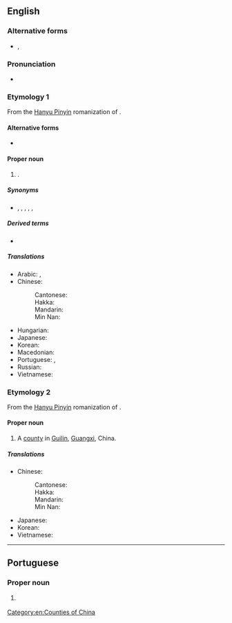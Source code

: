 ==English==
{{Wikipedia}}
{{commonscat}}

===Alternative forms===
* {{q|from [[Wade–Giles]]}} {{l|en|Ch'uan-chou}}, {{l|en|Ch'üan-chou}}

===Pronunciation===
* {{IPA|en|/ˈtʃwɑnˈdʒoʊ/}}

===Etymology 1===
From the [[Hanyu Pinyin]] romanization of {{der|en|cmn|-}} {{zh-m|泉州|note=literally “[[spring]] [[prefecture]]”}}.

====Alternative forms====
* {{alter|en|Chinchew|Chinchu|Chin-chiu||obsolete}}

====Proper noun====
{{en-proper noun}}

# {{place|en|prefecture-level city|in southeastern|p/Fujian|c/China}}.

=====Synonyms=====
* {{l|en|Zeitoun}}, {{l|en|Zaitun}}, {{l|en|Zayton}}, {{l|en|Zaytun}}, {{l|en|Zaytoun}}, {{l|en|Zeytoun}}

=====Derived terms=====
* {{l|en|Quanzhounese}}

=====Translations=====
{{trans-top|a city of China}}
* Arabic: {{t|ar|تْشْيُوَانْتْشُو|m|tr=tšyuwantšū}}, {{t|ar|تْشْيُوَانْجُو|m|tr=tšyuwanjū}}
* Chinese:
*: Cantonese: {{t|yue|泉州|tr=cyun4 zau1}}
*: Hakka: {{t|hak|泉州|tr=Chhièn-chû}}
*: Mandarin: {{t+|cmn|泉州|tr=Quánzhōu}}
*: Min Nan: {{t+|nan|泉州|tr=Choân-chiu}}
{{trans-mid}}
* Hungarian: {{t|hu|Csüancsou}}
* Japanese: {{t+|ja|泉州|tr=せんしゅう, Senshū}}
* Korean: {{t|ko|^취안저우}}
* Macedonian: {{t|mk|Чи́енџоу|n}}
* Portuguese: {{t|pt|Chincheu|f}}, {{t|pt|Quanzhou|f}}
* Russian: {{t|ru|Цюаньчжо́у|m}}
* Vietnamese: {{t|vi|Tuyền Châu}}
{{trans-bottom}}

===Etymology 2===
From the [[Hanyu Pinyin]] romanization of {{der|en|cmn|-}} {{zh-m|全州|note=literally “[[round]] [[prefecture]]”}}.

====Proper noun====
{{en-proper noun}}

# A [[county]] in [[Guilin]], [[Guangxi]], China.

=====Translations=====
{{trans-top|a county of Guangxi, China}}
* Chinese:
*: Cantonese: {{t|yue|全州|tr=cyun4 zau1}}
*: Hakka: {{t|hak|全州|tr=Chhiòn-chû}}
*: Mandarin: {{t+|cmn|全州|tr=Quánzhōu}}
*: Min Nan: {{t|nan|全州|tr=Choân-chiu}}
{{trans-mid}}
* Japanese: {{t|ja|全州|tr=ぜんしゅう, Zenshū}}
* Korean: {{t+|ko|^전주}}
* Vietnamese: {{t|vi|Toàn Châu}}
{{trans-bottom}}

[[Category:en:Counties of China]]

----

==Portuguese==

===Proper noun===
{{pt-proper noun|f}}

# {{place|pt|city|province/Fujian|c/China|t1=Quanzhou}}
#: {{syn|pt|Chincheu}}